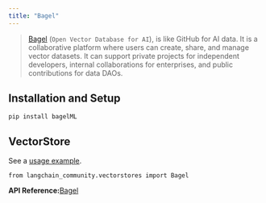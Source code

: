 ```yaml
---
title: "Bagel"
---
```


> [Bagel](https://www.bagel.net/) (`Open Vector Database for AI`), is like GitHub for AI data. It is a collaborative platform where users can create, share, and manage vector datasets. It can support private projects for independent developers, internal collaborations for enterprises, and public contributions for data DAOs.

## Installation and Setup

```
pip install bagelML
```

## VectorStore

See a [usage example](/src/oss/integrations/vectorstores/bagel).

```
from langchain_community.vectorstores import Bagel
```

**API Reference:**[Bagel](https://python.langchain.com/api_reference/community/vectorstores/langchain_community.vectorstores.bagel.Bagel.html)
